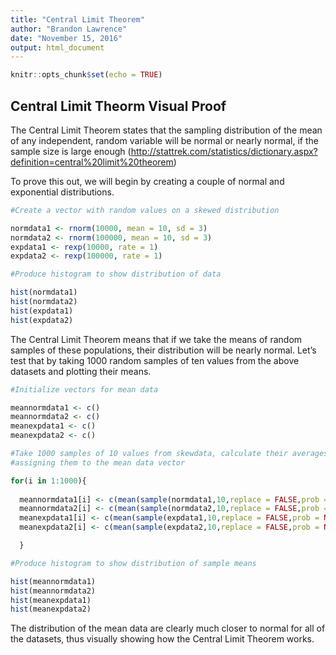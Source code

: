 ---
title: "Central Limit Theorem"
author: "Brandon Lawrence"
date: "November 15, 2016"
output: html_document
---

```{r setup, include=FALSE}
knitr::opts_chunk$set(echo = TRUE)
```

## Central Limit Theorm Visual Proof


The Central Limit Theorem states that the sampling distribution of the mean of any independent, random variable will be normal or nearly normal, if the sample size is large enough (<http://stattrek.com/statistics/dictionary.aspx?definition=central%20limit%20theorem>)

To prove this out, we will begin by creating a couple of normal and exponential distributions.

```{r, echo=TRUE}
#Create a vector with random values on a skewed distribution

normdata1 <- rnorm(10000, mean = 10, sd = 3)
normdata2 <- rnorm(100000, mean = 10, sd = 3)
expdata1 <- rexp(10000, rate = 1)
expdata2 <- rexp(100000, rate = 1)

#Produce histogram to show distribution of data

hist(normdata1)
hist(normdata2)
hist(expdata1)
hist(expdata2)
```

The Central Limit Theorem means that if we take the means of random samples of these populations, their distribution will be nearly normal. Let's test that by taking 1000 random samples of ten values from the above datasets and plotting their means.

```{r, echo=TRUE}
#Initialize vectors for mean data

meannormdata1 <- c()
meannormdata2 <- c()
meanexpdata1 <- c()
meanexpdata2 <- c()

#Take 1000 samples of 10 values from skewdata, calculate their averages and
#assigning them to the mean data vector

for(i in 1:1000){
  
  meannormdata1[i] <- c(mean(sample(normdata1,10,replace = FALSE,prob = NULL)))
  meannormdata2[i] <- c(mean(sample(normdata2,10,replace = FALSE,prob = NULL)))
  meanexpdata1[i] <- c(mean(sample(expdata1,10,replace = FALSE,prob = NULL)))
  meanexpdata2[i] <- c(mean(sample(expdata2,10,replace = FALSE,prob = NULL)))

  }

#Produce histogram to show distribution of sample means

hist(meannormdata1)
hist(meannormdata2)
hist(meanexpdata1)
hist(meanexpdata2)
```

The distribution of the mean data are clearly much closer to normal for all of the datasets, thus visually showing how the Central Limit Theorem works.
